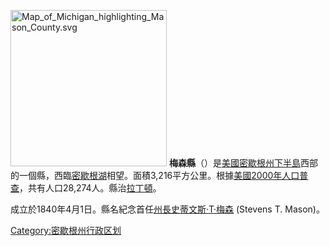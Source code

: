 {{noteTA
|T=zh-hans:梅森县 (密歇根州);zh-hk:梅森縣 (密歇根州);zh-tw:梅森郡 (密西根州);
}}

{{Otheruses|梅森縣|subject=美國密歇根州的一個縣|other=同名的縣}}
[[File:Map_of_Michigan_highlighting_Mason_County.svg|250px]]
'''梅森縣'''（{{lang-en|Mason County}}）是[[美國|美國]][[密歇根州|密歇根州]][[下半島|下半島]]西部的一個縣，西臨[[密歇根湖|密歇根湖]]相望。面積3,216平方公里。根據[[美國2000年人口普查|美國2000年人口普查]]，共有人口28,274人。縣治[[拉丁頓|拉丁頓]]。

成立於1840年4月1日。縣名紀念首任[[密歇根州州長|州長]][[史蒂文斯·T·梅森|史蒂文斯·T·梅森]] (Stevens T. Mason)。
{{Michigan}}
{{Michigan-geo-stub}}
{{DEFAULTSORT:Mason}}
[[Category:密歇根州行政区划|Category:密歇根州行政区划]]